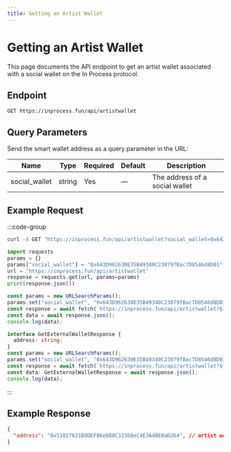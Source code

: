 ```yaml
---
title: Getting an Artist Wallet
---
```


# Getting an Artist Wallet

This page documents the API endpoint to get an artist wallet associated with a social wallet on the In Process protocol.

## Endpoint

```
GET https://inprocess.fun/api/artistwallet
```

## Query Parameters

Send the smart wallet address as a query parameter in the URL:

| Name              | Type   | Required | Default | Description                       |
| ----------------- | ------ | -------- | ------- | --------------------------------- |
| social_wallet     | string | Yes      | —       | The address of a social wallet    |


## Example Request

:::code-group

```bash [cURL]
curl -X GET "https://inprocess.fun/api/artistwallet?social_wallet=0x643D962630E35B49340C23079fBac7D8546d8D01"
```

```python [Python]
import requests
params = {}
params["social_wallet"] = "0x643D962630E35B49340C23079fBac7D8546d8D01"
url = "https://inprocess.fun/api/artistwallet"
response = requests.get(url, params=params)
print(response.json())
```

```javascript [JavaScript]
const params = new URLSearchParams();
params.set("social_wallet", "0x643D962630E35B49340C23079fBac7D8546d8D01");
const response = await fetch(`https://inprocess.fun/api/artistwallet?${params}`);
const data = await response.json();
console.log(data);
```

```typescript [TypeScript]
interface GetExternalWalletResponse {
  address: string;
}
const params = new URLSearchParams();
params.set("social_wallet", "0x643D962630E35B49340C23079fBac7D8546d8D01");
const response = await fetch(`https://inprocess.fun/api/artistwallet?${params}`);
const data: GetExternalWalletResponse = await response.json();
console.log(data);
```

:::

## Example Response

```json
{
  "address": "0x51027631B9DEF86e088C33368eC4E3A4BE0aD264", // artist wallet address associated with social wallet
}
```
